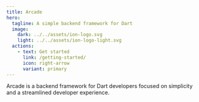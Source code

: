 ```yaml
---
title: Arcade
hero:
  tagline: A simple backend framework for Dart
  image:
    dark: ../../assets/ion-logo.svg
    light: ../../assets/ion-logo-light.svg
  actions:
    - text: Get started
      link: /getting-started/
      icon: right-arrow
      variant: primary
---
```


Arcade is a backend framework for Dart developers focused on simplicity and a streamlined developer experience.
